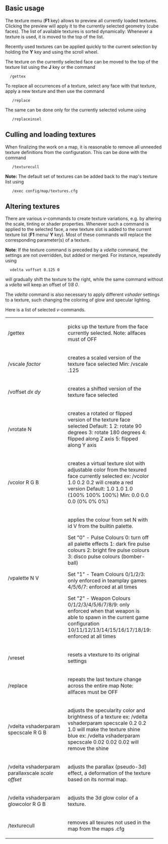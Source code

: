 

==Basic usage==

The texture menu ('''F1''' key) allows to preview all currently loaded textures. Clicking the preview will apply it to the currently selected geometry (cube faces). The list of available textures is sorted dynamically: Whenever a texture is used, it is moved to the top of the list. 

Recently used textures can be applied quickly to the current selection by holding the '''Y''' key and using the scroll wheel.

The texture on the currently selected face can be moved to the top of the texture list using the '''J''' key or the command
   /gettex

To replace all occurrences of a texture, select any face with that texture, apply a new texture and then use the command
    /replace
The same can be done only for the currently selected volume using
    /replaceinsel

==Culling and loading textures==

When finalizing the work on a map, it is reasonable to remove all unneeded texture definitions from the configuration. This can be done with the command
    /texturecull
'''Note:''' The default set of textures can be added back to the map's texture list using
    /exec config/map/textures.cfg

==Altering textures==

There are various ''v''-commands to create texture variations, e.g. by altering the scale, tinting or shader properties. Whenever such a command is applied to the selected face, a new texture slot is added to the current texture list ('''F1''' menu/ '''Y''' key). Most of these commands will replace the corresponding parameter(s) of a texture.

'''Note''': If the texture command is preceded by a ''vdelta'' command, the settings are not overridden, but added or merged. For instance, repeatedly using
   vdelta voffset 0.125 0
will gradually shift the texture to the right, while the same command without a ''vdelta'' will keep an offset of ''1/8 0''.

The ''vdelta'' command is also necessary to apply different ''vshader'' settings to a texture, such changing the coloring of glow and specular lighting.

Here is a list of selected ''v''-commands.

<table cellspacing="10" style="width:100%">
  
<tr><td width="174">
/gettex
</td><td width="219">
picks up the texture from the face currently selected. 
Note: allfaces must of OFF
</td></tr>

<tr><td width="174">
/vscale ''factor''
</td><td width="219">
creates a scaled version of the texture face selected
Min: /vscale .125
</td></tr>


<tr><td width="174">
/voffset ''dx dy'' 
</td><td width="219">
creates a shifted version of the texture face selected
</td></tr>

<tr><td width="174">
/vrotate N
</td><td width="219">
creates a rotated or flipped version of the texture face selected
Default: 1
2: rotate 90 degrees
3: rotate 180 degrees
4: flipped along Z axis
5: flipped along Y axis
</td></tr>

<tr><td width="174">
/vcolor R G B
</td><td width="219">
creates a virtual texture slot with adjustable color from the texured face currently selected
ex: /vcolor 1.0 0.2 0.2 will create a red version
Default: 1.0 1.0 1.0 (100% 100% 100%)
Min: 0.0 0.0 0.0 (0% 0% 0%)
</td></tr>
<tr><td width="174">
/vpalette N V
</td><td width="219">
applies the colour from set N with id V from the builtin palette.

Set "0" - Pulse Colours
0: turn off all palette effects
1: dark fire pulse colours
2: bright fire pulse colours
3: disco pulse colours (bomber-ball)

Set "1" - Team Colours
0/1/2/3: only enforced in teamplay games
4/5/6/7: enforced at all times

Set "2" - Weapon Colours
0/1/2/3/4/5/6/7/8/9: only enforced when that weapon is able to spawn in the current game configuration
10/11/12/13/14/15/16/17/18/19: enforced at all times
</td></tr>

<tr><td width="174">
/vreset
</td><td width="219">
resets a vtexture to its original settings
</td></tr>

<tr><td width="174">
/replace
</td><td width="219">
repeats the last texture change across the entire map
Note: allfaces must be OFF
</td></tr>


<tr><td width="174">
/vdelta vshaderparam specscale R G B
</td><td width="219">
adjusts the specularity color and brightness of a texture
ex: /vdelta vshaderparam specscale 0.2 0.2 1.0 will make the texture shine blue
ex: /vdelta vshaderparam specscale 0.02 0.02 0.02 will remove the shine
</td></tr>

<tr><td width="174">
/vdelta vshaderparam parallaxscale ''scale'' ''offset''
</td><td width="219">
adjusts the parallax (pseudo-3d) effect, a deformation of the texture based on its normal map.
</td></tr>

<tr><td width="174">
/vdelta vshaderparam glowcolor R G B
</td><td width="219">
adjusts the 3d glow color of a texture.
</td></tr>


<tr><td width="174">
/texturecull
</td><td width="219">
removes all texures not used in the map from the maps .cfg
</td></tr>